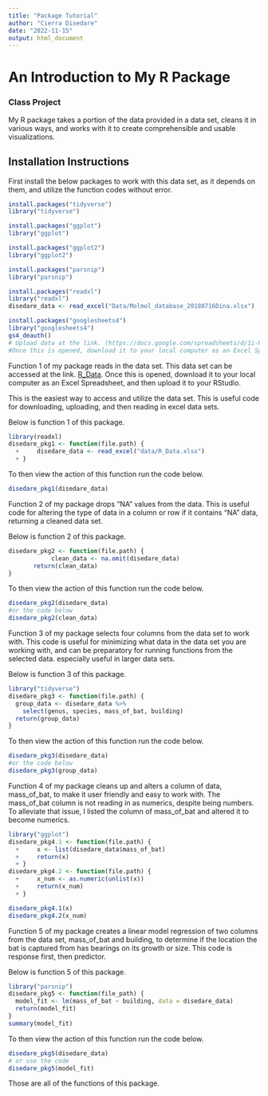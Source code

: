 ```yaml
---
title: "Package Tutorial"
author: "Cierra Disedare"
date: "2022-11-15"
output: html_document
---
```


# An Introduction to My R Package
### Class Project

My R package takes a portion of the data provided in a data set, cleans it in various ways, and works with it to create comprehensible and usable visualizations.

## Installation Instructions

First install the below packages to work with this data set, as it depends on them, and utilize the function codes without error.

```r
install.packages("tidyverse")
library("tidyverse")
```

```r
install.packages("ggplot")
library("ggplot")
```

```r
install.packages("ggplot2")
library("ggplot2")
```

```r
install.packages("parsnip")
library("parsnip")
```

```r
install.packages("readxl")
library("readxl")
disedare_data <- read_excel("Data/Molmol_database_20180716Dina.xlsx")
```

```r
install.packages("googlesheets4")
library("googlesheets4")
gs4_deauth()
# Upload data at the link. (https://docs.google.com/spreadsheets/d/1i-KjE51-tl0U9_PiqmTvVYSkh4UKXWCo/edit?usp=sharing&ouid=101255936712150037071&rtpof=true&sd=true).
#Once this is opened, download it to your local computer as an Excel Spreadsheet, and then upload it into your RStudio data folder. 
```

Function 1 of my package reads in the data set. This data set can be accessed at the link. [R_Data](https://docs.google.com/spreadsheets/d/1i-KjE51-tl0U9_PiqmTvVYSkh4UKXWCo/edit?usp=sharing&ouid=101255936712150037071&rtpof=true&sd=true). Once this is opened, download it to your local computer as an Excel Spreadsheet, and then upload it to your RStudio. 

This is the easiest way to access and utilize the data set. This is useful code for downloading, uploading, and then reading in excel data sets.

Below is function 1 of this package.
```r
library(readxl)
disedare_pkg1 <- function(file.path) {
  +     disedare_data <- read_excel("data/R_Data.xlsx")
  + }
```

To then view the action of this function run the code below.
```r
disedare_pkg1(disedare_data)
```

Function 2 of my package drops "NA" values from the data. This is useful code for altering the type of data in a column or row if it contains "NA" data, returning a cleaned data set.

Below is function 2 of this package.
```r
disedare_pkg2 <- function(file.path) {
            clean_data <- na.omit(disedare_data)
       return(clean_data)
}
```

To then view the action of this function run the code below.
```r
disedare_pkg2(disedare_data)
#or the code below
disedare_pkg2(clean_data)
```

Function 3 of my package selects four columns from the data set to work with. This code is useful for minimizing what data in the data set you are working with, and can be preparatory for running functions from the selected data. especially useful in larger data sets.

Below is function 3 of this package.
```r
library("tidyverse")
disedare_pkg3 <- function(file.path) {
  group_data <- disedare_data %>% 
    select(genus, species, mass_of_bat, building)
  return(group_data)
} 
```

To then view the action of this function run the code below.
```r
disedare_pkg3(disedare_data)
#or the code below
disedare_pkg3(group_data)
```

Function 4 of my package cleans up and alters a column of data, mass_of_bat, to make it user friendly and easy to work with. The mass_of_bat column is not reading in as numerics, despite being numbers. To alleviate that issue, I listed the column of mass_of_bat and altered it to become numerics.

```r
library("ggplot")
disedare_pkg4.1 <- function(file.path) {
  +     x <- list(disedare_data$mass_of_bat)
  +     return(x)
  + } 
disedare_pkg4.2 <- function(file.path) {
  +     x_num <- as.numeric(unlist(x))
  +     return(x_num)
  + } 
```

```r
disedare_pkg4.1(x)
disedare_pkg4.2(x_num)
```

Function 5 of my package creates a linear model regression of two columns from the data set, mass_of_bat and building, to determine if the location the bat is captured from has bearings on its growth or size. This code is response first, then predictor.

Below is function 5 of this package.
```r
library("parsnip")
disedare_pkg5 <- function(file_path) {
  model_fit <- lm(mass_of_bat ~ building, data = disedare_data)
  return(model_fit)
} 
summary(model_fit)
```

To then view the action of this function run the code below.
```r
disedare_pkg5(disedare_data)
# or use the code
disedare_pkg5(model_fit)
```

Those are all of the functions of this package.